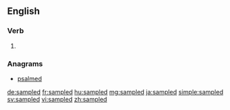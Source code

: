 ==English==

===Verb===
{{head|en}}

# {{en-past of|sample}}

===Anagrams===
* [[psalmed#English|psalmed]]

[[de:sampled]]
[[fr:sampled]]
[[hu:sampled]]
[[mg:sampled]]
[[ja:sampled]]
[[simple:sampled]]
[[sv:sampled]]
[[vi:sampled]]
[[zh:sampled]]
